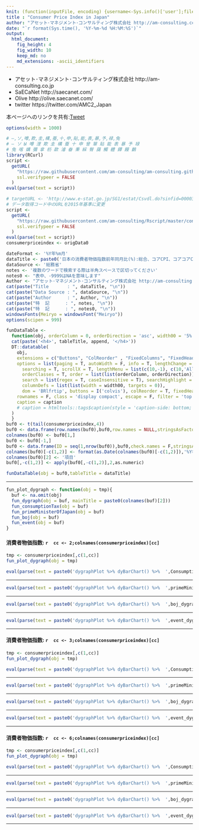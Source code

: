 ```yaml
---
knit: (function(inputFile, encoding) {username<-Sys.info()['user'];fileName<-'defaultPath.csv';pathToFile <-paste0('C:/Users/', username,'/Desktop/pathToCSV/');setwd(pathToFile);buf0<-read.csv(fileName,header = F,skip = 0,stringsAsFactor = F,check.names = F,fileEncoding = 'utf-8');timeStamp<-format(Sys.time(),'%Y%m%d%H%M%S');rmarkdown::render(inputFile, encoding = encoding, output_file = paste0('C:/Users/',username,buf0[2,1],'charts/','am-consulting.co.jp-consumerpriceindexInJapan.html')) })
title : "Consumer Price Index in Japan"
author: "アセット･マネジメント･コンサルティング株式会社 http://am-consulting.co.jp"
date: "`r format(Sys.time(), '%Y-%m-%d %H:%M:%S')`"
output: 
  html_document:
    fig_height: 4
    fig_width: 10
    keep_md: no
    md_extensions: -ascii_identifiers 
---
```


<link href="http://knowledgevault.saecanet.com/components/rmarkdown-html.css" rel="stylesheet"> 
<style>
.main-container {
	max-width: 1000px;
	margin-left: auto;
	margin-right: auto;
}
table{
 white-space: nowrap;
}
</style>

- アセット･マネジメント･コンサルティング株式会社 http://am-consulting.co.jp
- SaECaNet http://saecanet.com/
- Olive http://olive.saecanet.com/
- twitter https://twitter.com/AMC2_Japan

本ページへのリンクを共有:<a href="https://twitter.com/share" class="twitter-share-button" data-via="AMC2_Japan" data-size="large">Tweet</a> <script>!function(d,s,id){var js,fjs=d.getElementsByTagName(s)[0],p=/^http:/.test(d.location)?'http':'https';if(!d.getElementById(id)){js=d.createElement(s);js.id=id;js.src=p+'://platform.twitter.com/widgets.js';fjs.parentNode.insertBefore(js,fjs);}}(document, 'script', 'twitter-wjs');</script>

```r
options(width = 1000)
```

```r
# ―,ソ,噂,欺,圭,構,蚕,十,申,貼,能,表,暴,予,禄,兔
# ― ソ Ы 噂 浬 欺 圭 構 蚕 十 申 曾 箪 貼 能 表 暴 予 禄
# 兔 喀 媾 彌 拿 杤 歃 濬 畚 秉 綵 臀 藹 觸 軆 鐔 饅 鷭		
library(RCurl)
script <-
  getURL(
    "https://raw.githubusercontent.com/am-consulting/am-consulting.github.io/master/R-dygraphsFunction.r",
    ssl.verifypeer = FALSE
  )
eval(parse(text = script))
```

```r
# targetURL <- 'http://www.e-stat.go.jp/SG1/estat/Csvdl.do?sinfid=000031431706' # 中分類指数 前年同月比（1971年1月～最新月）
# データ取得コード中のURLを2015年基準に変更
script <-
  getURL(
    "https://raw.githubusercontent.com/am-consulting/Rscript/master/consumerPriceIndexofJapan.r",
    ssl.verifypeer = FALSE
  )
eval(parse(text = script))
consumerpriceindex <- origData0
```

```r
dateFormat <- '%Y年%m月'
dataTitle <- paste0('日本の消費者物価指数前年同月比(%):総合、コアCPI、コアコアCPI - ',format(tail(consumerpriceindex[,1],1),dateFormat))
dataSource <- '総務省'
notes <- '複数のワードで検索する際は半角スペースで区切ってください'
notes0 <- "表中、-9999はNAを意味します"
Author <- "アセット･マネジメント･コンサルティング株式会社 http://am-consulting.co.jp"
cat(paste("Title       : ", dataTitle, "\n"))
cat(paste("Data Source : ", dataSource, "\n"))
cat(paste("Author      : ", Author, "\n"))
cat(paste("特  記      : ", notes, "\n"))
cat(paste("特  記      : ", notes0, "\n"))
windowsFonts(Meiryo = windowsFont("Meiryo"))
options(scipen = 999)
```

```r
funDataTable <- 
  function(obj, orderColumn = 0, orderDirection = 'asc', width00 = '5%', caption = '', tableTitle = '', append = '') {
  cat(paste('<h4>', tableTitle, append, '</h4>'))  
  DT::datatable(
    obj,
    extensions = c("Buttons", "ColReorder" , "FixedColumns", "FixedHeader"),
    options = list(paging = T, autoWidth = F, info = T, lengthChange = T, ordering = T,
      searching = T, scrollX = T, lengthMenu = list(c(10,-1), c(10,'All')),
      orderClasses = T, order = list(list(orderColumn, orderDirection)), 
      search = list(regex = T, caseInsensitive = T), searchHighlight = T,
      columnDefs = list(list(width = width00, targets = 0)),
      dom = 'BRlfrtip', buttons = I('colvis'), colReorder = T, fixedHeader = T, fixedColumns = list(leftColumns = 2)),
    rownames = F, class = 'display compact', escape = F, filter = 'top', 
    caption = caption
    # caption = htmltools::tags$caption(style = 'caption-side: bottom; text-align: center;','Table ', htmltools::em(caption))
  )  
  }
buf0 <- t(tail(consumerpriceindex,4))
buf0 <- data.frame(row.names(buf0),buf0,row.names = NULL,stringsAsFactors = F,check.names = F)
colnames(buf0) <- buf0[1,] 
buf0 <- buf0[-1,]
buf0 <- data.frame(ID = seq(1,nrow(buf0)),buf0,check.names = F,stringsAsFactors = F,row.names=NULL)
colnames(buf0)[-c(1,2)] <- format(as.Date(colnames(buf0)[-c(1,2)]),'%Y年%m月')
colnames(buf0)[2] <- '項目'
buf0[,-c(1,2)] <- apply(buf0[,-c(1,2)],2,as.numeric)

funDataTable(obj = buf0,tableTitle = dataTitle)
```

***

```r
fun_plot_dygraph <- function(obj = tmp){
  buf <- na.omit(obj)  
  fun_dygraph(obj = buf, mainTitle = paste0(colnames(buf)[2]))
  fun_consumptionTax(obj = buf)
  fun_primeMinisterOfJapan(obj = buf)
  fun_boj(obj = buf)
  fun_event(obj = buf)
}
```

#### 消費者物価指数: `r  cc <- 2;colnames(consumerpriceindex)[cc]`

```r
tmp <- consumerpriceindex[,c(1,cc)]
fun_plot_dygraph(obj = tmp)
```

```r
eval(parse(text = paste0('dygraphPlot %>% dyBarChart() %>%  ',ConsumptionTax)))
```

***

```r
eval(parse(text = paste0('dygraphPlot %>% dyBarChart() %>%  ',primeMinisterOfJapan_dygraph)))
```

***

```r
eval(parse(text = paste0('dygraphPlot %>% dyBarChart() %>%  ',boj_dygraph)))
```

***

```r
eval(parse(text = paste0('dygraphPlot %>% dyBarChart() %>%  ',event_dygraph_point,' %>%  ',event_dygraph_range)))
```

***
#### 消費者物価指数: `r  cc <- 3;colnames(consumerpriceindex)[cc]`

```r
tmp <- consumerpriceindex[,c(1,cc)]
fun_plot_dygraph(obj = tmp)
```

```r
eval(parse(text = paste0('dygraphPlot %>% dyBarChart() %>%  ',ConsumptionTax)))
```

***

```r
eval(parse(text = paste0('dygraphPlot %>% dyBarChart() %>%  ',primeMinisterOfJapan_dygraph)))
```

***

```r
eval(parse(text = paste0('dygraphPlot %>% dyBarChart() %>%  ',boj_dygraph)))
```

***

```r
eval(parse(text = paste0('dygraphPlot %>% dyBarChart() %>%  ',event_dygraph_point,' %>%  ',event_dygraph_range)))
```

***
#### 消費者物価指数: `r  cc <- 6;colnames(consumerpriceindex)[cc]`

```r
tmp <- consumerpriceindex[,c(1,cc)]
fun_plot_dygraph(obj = tmp)
```

```r
eval(parse(text = paste0('dygraphPlot %>% dyBarChart() %>%  ',ConsumptionTax)))
```

***

```r
eval(parse(text = paste0('dygraphPlot %>% dyBarChart() %>%  ',primeMinisterOfJapan_dygraph)))
```

***

```r
eval(parse(text = paste0('dygraphPlot %>% dyBarChart() %>%  ',boj_dygraph)))
```

***

```r
eval(parse(text = paste0('dygraphPlot %>% dyBarChart() %>%  ',event_dygraph_point,' %>%  ',event_dygraph_range)))
```

***

<script>
  (function(i,s,o,g,r,a,m){i['GoogleAnalyticsObject']=r;i[r]=i[r]||function(){
  (i[r].q=i[r].q||[]).push(arguments)},i[r].l=1*new Date();a=s.createElement(o),
  m=s.getElementsByTagName(o)[0];a.async=1;a.src=g;m.parentNode.insertBefore(a,m)
  })(window,document,'script','https://www.google-analytics.com/analytics.js','ga');

  ga('create', 'UA-3077339-5', 'auto');
  ga('send', 'pageview');

</script>
